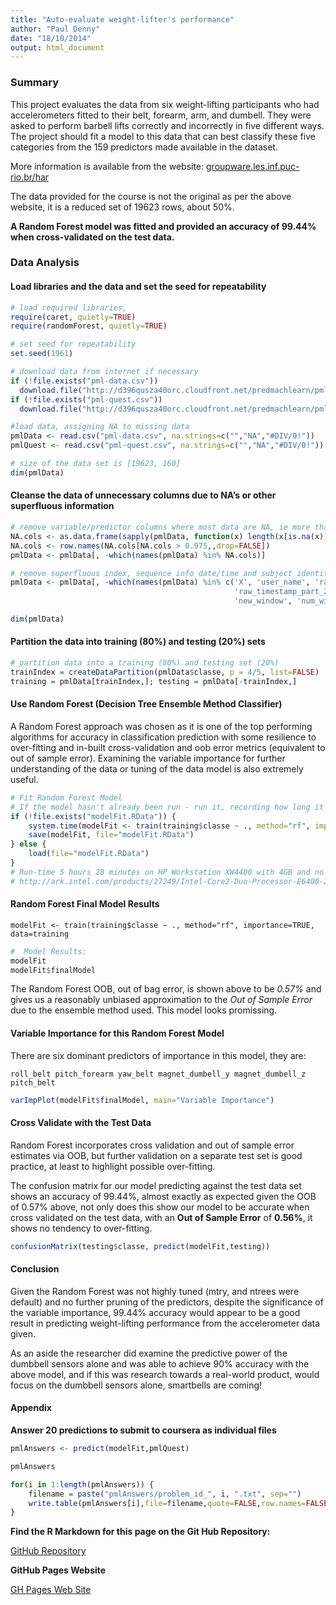 ```yaml
---
title: "Auto-evaluate weight-lifter's performance"
author: "Paul Denny"
date: "18/10/2014"
output: html_document
---
```


### Summary

This project evaluates the data from six weight-lifting participants who had accelerometers fitted to their belt, forearm, arm, and dumbell. They were asked to perform barbell lifts correctly and incorrectly in five different ways.  The project should fit a model to this data that can best classify these five categories from the 159 predictors made available in the dataset.

More information is available from the website: [groupware.les.inf.puc-rio.br/har](htp://groupware.les.inf.puc-rio.br/har)

The data provided for the course is not the original as per the above website, it is a reduced set of 19623 rows, about 50%.

**A Random Forest model was fitted and provided an accuracy of 99.44% when cross-validated on the test data.**

### Data Analysis

#### Load libraries and the data and set the seed for repeatability

```r
# load required libraries,
require(caret, quietly=TRUE)
require(randomForest, quietly=TRUE)

# set seed for repeatability
set.seed(1961)

# download data from internet if necessary
if (!file.exists("pml-data.csv"))
  download.file("http://d396qusza40orc.cloudfront.net/predmachlearn/pml-training.csv", "pml-data.csv")
if (!file.exists("pml-quest.csv"))
  download.file("http://d396qusza40orc.cloudfront.net/predmachlearn/pml-testing.csv", "pml-quest.csv")

#load data, assigning NA to missing data
pmlData <- read.csv("pml-data.csv", na.strings=c("","NA","#DIV/0!"))
pmlQuest <- read.csv("pml-quest.csv", na.strings=c("","NA","#DIV/0!"))

# size of the data set is [19623, 160]
dim(pmlData)
```

#### Cleanse the data of unnecessary columns due to NA's or other superfluous information

```r
# remove variable/predictor columns where most data are NA, ie more than 97.5%
NA.cols <- as.data.frame(sapply(pmlData, function(x) length(x[is.na(x)])/length(x)))
NA.cols <- row.names(NA.cols[NA.cols > 0.975,,drop=FALSE])
pmlData <- pmlData[, -which(names(pmlData) %in% NA.cols)]

# remove superfluous index, sequence info date/time and subject identity 
pmlData <- pmlData[, -which(names(pmlData) %in% c('X', 'user_name', 'raw_timestamp_part_1', 
                                                  'raw_timestamp_part_2', 'cvtd_timestamp', 
                                                  'new_window', 'num_window'))]

dim(pmlData)
```

#### Partition the data into training (80%) and testing (20%) sets

```r
# partition data into a training (80%) and testing set (20%)
trainIndex = createDataPartition(pmlData$classe, p = 4/5, list=FALSE)
training = pmlData[trainIndex,]; testing = pmlData[-trainIndex,]
```

#### Use Random Forest (Decision Tree Ensemble Method Classifier)

A Random Forest approach was chosen as it is one of the top performing algorithms for accuracy in classification prediction with some resilience to over-fitting and in-built cross-validation and oob error metrics (equivalent to out of sample error).  Examining the variable importance for further understanding of the data or tuning of the data model is also extremely useful.

```r
# Fit Random Forest Model
# If the model hasn't already been run - run it, recording how long it takes and save it. 
if (!file.exists("modelFit.RData")) {
    system.time(modelFit <- train(training$classe ~ ., method="rf", importance=TRUE, data=training))
    save(modelFit, file="modelFit.RData")
} else {
    load(file="modelFit.RData")
}    
# Run-time 5 hours 28 minutes on HP Workstation XW4400 with 4GB and no GX CORES, CPU:
# http://ark.intel.com/products/27249/Intel-Core2-Duo-Processor-E6400-2M-Cache-2_13-GHz-1066-MHz-FSB
```

#### Random Forest Final Model Results

`modelFit <- train(training$classe ~ ., method="rf", importance=TRUE, data=training`

```r
#  Model Results:
modelFit
modelFit$finalModel
```

The Random Forest OOB, out of bag error, is shown above to be *0.57%* and gives us a reasonably unbiased approximation to the *Out of Sample Error* due to the ensemble method used. This model looks promissing.

#### Variable Importance for this Random Forest Model

There are six dominant predictors of importance in this model, they are:

`roll_belt pitch_forearm yaw_belt magnet_dumbell_y magnet_dumbell_z pitch_belt`

```r
varImpPlot(modelFit$finalModel, main="Variable Importance")
```

#### Cross Validate with the Test Data

Random Forest incorporates cross validation and out of sample error estimates via OOB, but further validation on a separate test set is good practice, at least to highlight possible over-fitting.

The confusion matrix for our model predicting against the test data set shows an accuracy of 99.44%, almost exactly as expected given the OOB of 0.57% above, not only does this show our model to be accurate when cross validated on the test data, with an **Out of Sample Error** of **0.56%**, it shows no tendency to over-fitting.

```r
confusionMatrix(testing$classe, predict(modelFit,testing))
```

#### Conclusion

Given the Random Forest was not highly tuned (mtry, and ntrees were default) and no further pruning of the predictors, despite the significance of the variable importance, 99.44% accuracy would appear to be a good result in predicting weight-lifting performance from the accelerometer data given.

As an aside the researcher did examine the predictive power of the dumbbell sensors alone and was able to achieve 90% accuracy with the above model, and if this was research towards a real-world product, would focus on the dumbbell sensors alone, smartbells are coming!

#### Appendix

**Answer 20 predictions to submit to coursera as individual files**

```r
pmlAnswers <- predict(modelFit,pmlQuest)

pmlAnswers

for(i in 1:length(pmlAnswers)) {
    filename = paste("pmlAnswers/problem_id_", i, ".txt", sep="")
    write.table(pmlAnswers[i],file=filename,quote=FALSE,row.names=FALSE,col.names=FALSE)
}
```

**Find the R Markdown for this page on the Git Hub Repository:**

[GitHub Repository](https://raw.githubusercontent.com/bayofislands/PML/master/index.Rmd)

**GitHub Pages Website**

[GH Pages Web Site](http://bayofislands.github.io/PML/)
